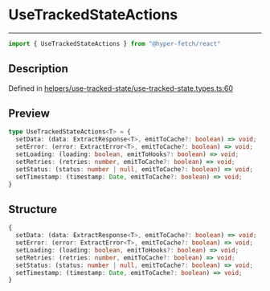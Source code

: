 

# UseTrackedStateActions

<div class="api-docs__separator" data-reactroot="">

---

</div><div class="api-docs__import" data-reactroot="">

```ts
import { UseTrackedStateActions } from "@hyper-fetch/react"
```

</div><div class="api-docs__section">

## Description

</div><div class="api-docs__description"><span class="api-docs__do-not-parse">



</span></div><p class="api-docs__definition">

Defined in [helpers/use-tracked-state/use-tracked-state.types.ts:60](https://github.com/BetterTyped/hyper-fetch/blob/993719ed/packages/react/src/helpers/use-tracked-state/use-tracked-state.types.ts#L60)

</p><div class="api-docs__section">

## Preview

</div><div class="api-docs__preview type">

```ts
type UseTrackedStateActions<T> = {
  setData: (data: ExtractResponse<T>, emitToCache?: boolean) => void; 
  setError: (error: ExtractError<T>, emitToCache?: boolean) => void; 
  setLoading: (loading: boolean, emitToHooks?: boolean) => void; 
  setRetries: (retries: number, emitToCache?: boolean) => void; 
  setStatus: (status: number | null, emitToCache?: boolean) => void; 
  setTimestamp: (timestamp: Date, emitToCache?: boolean) => void; 
}
```

</div><div class="api-docs__section">

## Structure

</div><div class="api-docs__returns">

```ts
{
  setData: (data: ExtractResponse<T>, emitToCache?: boolean) => void;
  setError: (error: ExtractError<T>, emitToCache?: boolean) => void;
  setLoading: (loading: boolean, emitToHooks?: boolean) => void;
  setRetries: (retries: number, emitToCache?: boolean) => void;
  setStatus: (status: number | null, emitToCache?: boolean) => void;
  setTimestamp: (timestamp: Date, emitToCache?: boolean) => void;
}
```

</div>